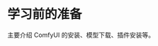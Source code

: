 
# 学习前的准备

主要介绍 ComfyUI 的安装、模型下载、插件安装等。

<Cards>
  <Card
    title="安装 ComfyUI"
    href="../preparation-for-study/install"
  />
  <Card 
    title="下载 & 导入模型" 
    href="../preparation-for-study/model" 
  />
  <Card
    title="安装插件 (选修)"
    href="../preparation-for-study/custom-nodes"
  />
  <Card
    title="云端安装 (选修)"
    href="../preparation-for-study/install-cloud"
  />
</Cards>